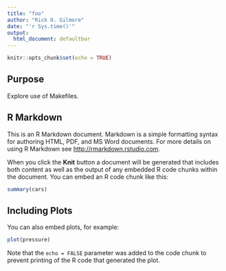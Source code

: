 ```yaml
---
title: "foo"
author: "Rick O. Gilmore"
date: "'r Sys.time()'"
output: 
  html_document: defaultbar
---
```


```r
knitr::opts_chunk$set(echo = TRUE)
```

## Purpose

Explore use of Makefiles.

## R Markdown

This is an R Markdown document. Markdown is a simple formatting syntax for authoring HTML, PDF, and MS Word documents. For more details on using R Markdown see <http://rmarkdown.rstudio.com>.

When you click the **Knit** button a document will be generated that includes both content as well as the output of any embedded R code chunks within the document. You can embed an R code chunk like this:

```r
summary(cars)
```

## Including Plots

You can also embed plots, for example:

```r
plot(pressure)
```

Note that the `echo = FALSE` parameter was added to the code chunk to prevent printing of the R code that generated the plot.
